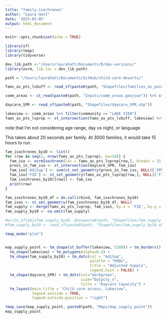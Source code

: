 ```yaml
---
title: "family-isochrones"
author: "Laura Hatt"
date: '2023-03-05'
output: html_document
---
```


```r
knitr::opts_chunk$set(echo = TRUE)
```

```r
library(sf)
library(tmap)
library(tidyverse)

dev_lib_path <-"/Users/laurahatt/Documents/R/dev-versions/"
library(osrm, lib.loc = dev_lib_path)

path = "/Users/laurahatt/Documents/GitHub/child-care-deserts/"
```

```r
fams_as_pts_lvbuff <- read_sf(paste0(path, "Shapefiles/families_as_points_lakeview.shp"))

comm_areas <- st_read(paste0(path, "Inputs/comm_areas.geojson")) %>% st_transform("EPSG:3435")

daycare_SPR <- read_sf(paste0(path, "Shapefiles/daycare_SPR.shp"))
```


```r
lakeview <- comm_areas %>% filter(community == "LAKE VIEW")
fams_as_pts_lvprop <- st_intersection(fams_as_pts_lvbuff, lakeview) %>% select(FID)
```


note that I'm not considering age range, day vs night, or language


This takes about 20 seconds per family. At 3000 families, it would take 15 hours to run. 

```r
fam_isochrones_by10 <- list()
for (row in seq(1, nrow(fams_as_pts_lvprop), by=10)) {
  fam_iso <- osrmIsochrone(loc = fams_as_pts_lvprop[row,], breaks = 15, osrm.profile="foot")
  provs_in_fam_iso <- st_intersection(daycare_SPR, fam_iso)
  fam_iso['AdjSup'] <- sum(st_set_geometry(provs_in_fam_iso, NULL)['SPR'])
  fam_iso['FID'] <- st_set_geometry(fams_as_pts_lvprop[row,], NULL)['FID']
  fam_isochrones_by10[[row]] <- fam_iso
  print(row)
}

fam_isochrones_by10_df = do.call(rbind, fam_isochrones_by10)
fam_isos <- st_set_geometry(fam_isochrones_by10_df, NULL)
fam_supply <- merge(fams_as_pts_lvprop, fam_isos, by.x = 'FID', by.y = 'FID', all.x = TRUE)
fam_supply_by10 <- na.omit(fam_supply)
```

```r
#write_sf(obj=fam_supply_by10, dsn=paste0(path, "Shapefiles/fam_supply_by10.shp"))
#fam_supply_by10 <- read_sf(paste0(path, "Shapefiles/fam_supply_by10.shp"))
```

```r
tmap_mode("plot")


map_supply_point <- tm_shape(st_buffer(lakeview, 5280)) + tm_borders() +
  tm_shape(lakeview) + tm_polygons(alpha=0.5) +
  tm_shape(fam_supply_by10) + tm_dots(col = "AdjSup", 
                                      palette = "RdBu",  
                                      title = "Adjusted Supply", 
                                      legend.hist = FALSE) +
  tm_shape(daycare_SPR) + tm_dots(col="darkgreen", 
                                  size="DyCpcty_x",
                                  title = "Daycare Capacity") +
  tm_layout(main.title = "Child care access, Lakeview",
            legend.outside = TRUE,
            legend.outside.position = "right")

tmap_save(map_supply_point, paste0(path, "Maps/map_supply_point"))
map_supply_point
```

